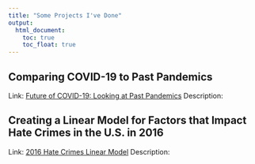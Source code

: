 ```yaml
---
title: "Some Projects I've Done"
output: 
  html_document:
    toc: true
    toc_float: true
---
```


## Comparing COVID-19 to Past Pandemics

Link: [Future of COVID-19: Looking at Past Pandemics](https://p-sha.github.io/covid19_future.github.io)
Description: 

## Creating a Linear Model for Factors that Impact Hate Crimes in the U.S. in 2016

Link: [2016 Hate Crimes Linear Model](biostats_proj.pdf)
Description: 
